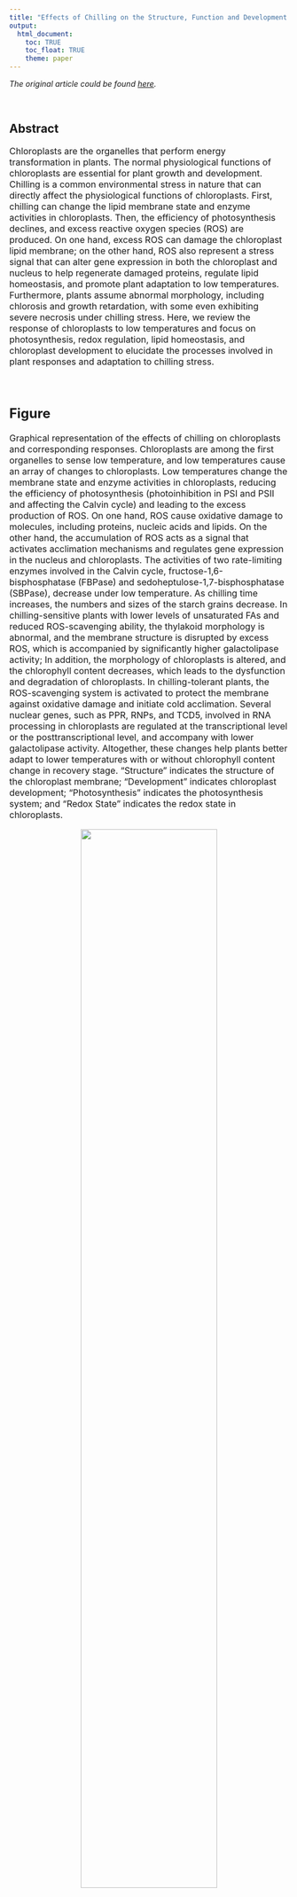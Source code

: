 ```yaml
---
title: "Effects of Chilling on the Structure, Function and Development of Chloroplasts"
output:
  html_document:
    toc: TRUE
    toc_float: TRUE
    theme: paper
---
```


*The original article could be found [here](https://www.frontiersin.org/articles/10.3389/fpls.2018.01715/full).*

<br>

## Abstract

<font size="3">

Chloroplasts are the organelles that perform energy transformation in plants. The normal physiological functions of chloroplasts are essential for plant growth and development. Chilling is a common environmental stress in nature that can directly affect the physiological functions of chloroplasts. First, chilling can change the lipid membrane state and enzyme activities in chloroplasts. Then, the efficiency of photosynthesis declines, and excess reactive oxygen species (ROS) are produced. On one hand, excess ROS can damage the chloroplast lipid membrane; on the other hand, ROS also represent a stress signal that can alter gene expression in both the chloroplast and nucleus to help regenerate damaged proteins, regulate lipid homeostasis, and promote plant adaptation to low temperatures. Furthermore, plants assume abnormal morphology, including chlorosis and growth retardation, with some even exhibiting severe necrosis under chilling stress. Here, we review the response of chloroplasts to low temperatures and focus on photosynthesis, redox regulation, lipid homeostasis, and chloroplast development to elucidate the processes involved in plant responses and adaptation to chilling stress.

<br>

## Figure

Graphical representation of the effects of chilling on chloroplasts and corresponding responses. Chloroplasts are among the first organelles to sense low temperature, and low temperatures cause an array of changes to chloroplasts. Low temperatures change the membrane state and enzyme activities in chloroplasts, reducing the efficiency of photosynthesis (photoinhibition in PSI and PSII and affecting the Calvin cycle) and leading to the excess production of ROS. On one hand, ROS cause oxidative damage to molecules, including proteins, nucleic acids and lipids. On the other hand, the accumulation of ROS acts as a signal that activates acclimation mechanisms and regulates gene expression in the nucleus and chloroplasts. The activities of two rate-limiting enzymes involved in the Calvin cycle, fructose-1,6-bisphosphatase (FBPase) and sedoheptulose-1,7-bisphosphatase (SBPase), decrease under low temperature. As chilling time increases, the numbers and sizes of the starch grains decrease. In chilling-sensitive plants with lower levels of unsaturated FAs and reduced ROS-scavenging ability, the thylakoid morphology is abnormal, and the membrane structure is disrupted by excess ROS, which is accompanied by significantly higher galactolipase activity; In addition, the morphology of chloroplasts is altered, and the chlorophyll content decreases, which leads to the dysfunction and degradation of chloroplasts. In chilling-tolerant plants, the ROS-scavenging system is activated to protect the membrane against oxidative damage and initiate cold acclimation. Several nuclear genes, such as PPR, RNPs, and TCD5, involved in RNA processing in chloroplasts are regulated at the transcriptional level or the posttranscriptional level, and accompany with lower galactolipase activity. Altogether, these changes help plants better adapt to lower temperatures with or without chlorophyll content change in recovery stage. “Structure” indicates the structure of the chloroplast membrane; “Development” indicates chloroplast development; “Photosynthesis” indicates the photosynthesis system; and “Redox State” indicates the redox state in chloroplasts.

<center><img src="./effect/fig1.PNG" style="width:70%"></center>

</font>